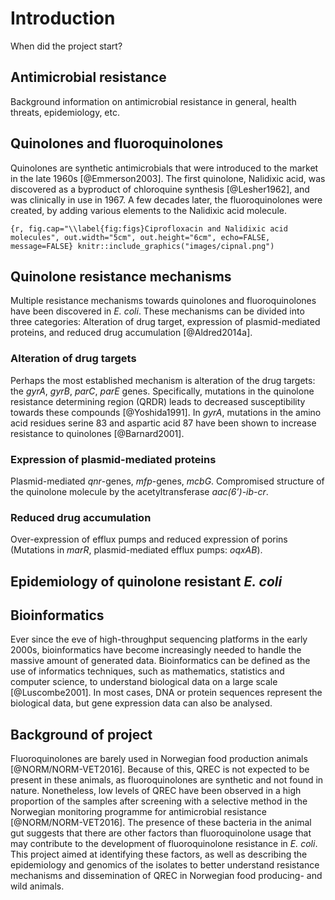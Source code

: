 # Introduction

When did the project start?

## Antimicrobial resistance
Background information on antimicrobial resistance in general, health threats, epidemiology, etc.

## Quinolones and fluoroquinolones

Quinolones are synthetic antimicrobials that were introduced to the market in the late 1960s [@Emmerson2003]. The first quinolone, Nalidixic acid, was discovered as a byproduct of chloroquine synthesis [@Lesher1962], and was clinically in use in 1967. A few decades later, the fluoroquinolones were created, by adding various elements to the Nalidixic acid molecule.

```{r, fig.cap="\\label{fig:figs}Ciprofloxacin and Nalidixic acid molecules", out.width="5cm", out.height="6cm", echo=FALSE, message=FALSE}
knitr::include_graphics("images/cipnal.png")
```

## Quinolone resistance mechanisms

Multiple resistance mechanisms towards quinolones and fluoroquinolones have been discovered in _E. coli_. These mechanisms can be divided into three categories: Alteration of drug target, expression of plasmid-mediated proteins, and reduced drug accumulation [@Aldred2014a].

### Alteration of drug targets
Perhaps the most established mechanism is alteration of the drug targets: the _gyrA_, _gyrB_, _parC_, _parE_ genes. Specifically, mutations in the quinolone resistance determining region (QRDR) leads to decreased susceptibility towards these compounds [@Yoshida1991]. In _gyrA_, mutations in the amino acid residues serine 83 and aspartic acid 87 have been shown to increase resistance to quinolones [@Barnard2001].

### Expression of plasmid-mediated proteins
Plasmid-mediated _qnr_-genes, _mfp_-genes, _mcbG_. Compromised structure of the quinolone molecule by the acetyltransferase _aac(6')-ib-cr_.

### Reduced drug accumulation
Over-expression of efflux pumps and reduced expression of porins (Mutations in _marR_, plasmid-mediated efflux pumps: _oqxAB_).

## Epidemiology of quinolone resistant _E. coli_

## Bioinformatics
Ever since the eve of high-throughput sequencing platforms in the early 2000s, bioinformatics have become increasingly needed to handle the massive amount of generated data. Bioinformatics can be defined as the use of informatics techniques, such as mathematics, statistics and computer science, to understand biological data on a large scale [@Luscombe2001]. In most cases, DNA or protein sequences represent the biological data, but gene expression data can also be analysed. 

## Background of project
Fluoroquinolones are barely used in Norwegian food production animals [@NORM/NORM-VET2016]. Because of this, QREC is not expected to be present in these animals, as fluoroquinolones are synthetic and not found in nature. Nonetheless, low levels of QREC have been observed in a high proportion of the samples after screening with a selective method in the Norwegian monitoring programme for antimicrobial resistance [@NORM/NORM-VET2016]. The presence of these bacteria in the animal gut suggests that there are other factors than fluoroquinolone usage that may contribute to the development of fluoroquinolone resistance in _E. coli_. This project aimed at identifying these factors, as well as describing the epidemiology and genomics of the isolates to better understand resistance mechanisms and dissemination of QREC in Norwegian food producing- and wild animals.

